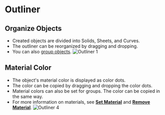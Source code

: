# Outliner

## Organize Objects

- Created objects are divided into Solids, Sheets, and Curves.
- The outliner can be reorganized by dragging and dropping.
- You can also [group objects](./group-objects).
![Outliner 1](/img/outliner-01.png)

## Material Color

- The object's material color is displayed as color dots.
- The color can be copied by dragging and dropping the color dots.
- Material colors can also be set for groups. The color can be copied in the same way.
- For more information on materials, see [**Set Material**](../common/set-material) and [**Remove Material**](../common/remove-material).
![Outliner 4](/img/outliner-04.png)
















